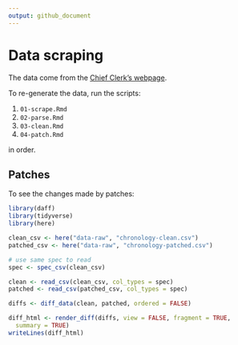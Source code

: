 ```yaml
---
output: github_document
---
```


# Data scraping

The data come from the [Chief Clerk's webpage](https://www.oregonlegislature.gov/chief-clerk).

To re-generate the data, run the scripts:

1. `01-scrape.Rmd`
2. `02-parse.Rmd`
3. `03-clean.Rmd`
4. `04-patch.Rmd` 

in order.


## Patches 

To see the changes made by patches:
```r
library(daff)
library(tidyverse)
library(here)
```


```r
clean_csv <- here("data-raw", "chronology-clean.csv")
patched_csv <- here("data-raw", "chronology-patched.csv")

# use same spec to read
spec <- spec_csv(clean_csv)

clean <- read_csv(clean_csv, col_types = spec)
patched <- read_csv(patched_csv, col_types = spec)

diffs <- diff_data(clean, patched, ordered = FALSE)
```

```r
diff_html <- render_diff(diffs, view = FALSE, fragment = TRUE,
  summary = TRUE)
writeLines(diff_html)
```